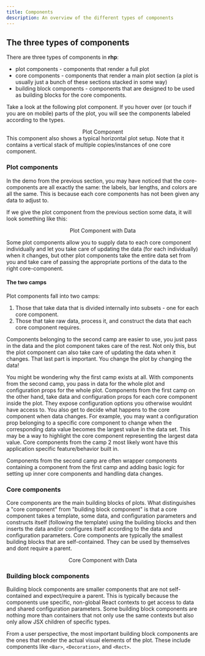 ```yaml
---
title: Components
description: An overview of the different types of components
---
```



## The three types of components

There are three types of components in **rhp**:
- plot components - components that render a full plot
- core components - components that render a main plot section (a plot is usually just a bunch of these sections stacked in some way)
- building block components - components that are designed to be used as building blocks for the core components.

Take a look at the following plot component. If you hover over (or touch if you are on mobile) parts of the plot, you will see the components labeled according to the types. 
<div style="text-align: center;">Plot Component</div>
<SimpleBarPlot className="component-guide-s-plot" color="var(--sl-color-text)" style={{marginTop: "1.5rem"}} height="380px" client:only />
This component also shows a typical horizontal plot setup. Note that it contains a vertical stack of multiple copies/instances of one core component.


### Plot components

In the demo from the previous section, you may have noticed that the core-components are all exactly the same: the labels, bar lengths, and colors are all the same. This is because each core components has not been given any data to adjust to. 

If we give the plot component from the previous section some data, it will look something like this:
<div style="text-align: center;">Plot Component with Data</div>
<SimpleBarPlot className="component-guide-s-plot" dataArray={[[2], [4], [1], [3]]} labels={["A", "B", "C", "D"]} color="var(--sl-color-text)" style={{marginTop: "1.5rem"}} height="380px" client:only />

Some plot components allow you to supply data to each core component individually and let you take care of updating the data (for each individually) when it changes, but other plot components take the entire data set from you and take care of passing the appropriate portions of the data to the right core-component.

#### The two camps
Plot components fall into two camps:
1. Those that take data that is divided internally into subsets - one for each core component.
2. Those that take raw data, process it, and construct the data that each core component requires. 

Components belonging to the second camp are easier to use, you just pass in the data and the plot component takes care of the rest. 
Not only this, but the plot component can also take care of updating the data when it changes. 
That last part is important. You change the plot by changing the data!

You might be wondering why the first camp exists at all. With components from the second camp, 
you pass in data for the whole plot and configuration props for the whole plot. Components from the first camp on the other hand, 
take data and configuration props for each core component inside the plot. They expose configuration options you otherwise wouldnt have access to. 
You also get to decide what happens to the core component when data changes. 
For example, you may want a configuration prop belonging to a specific core component to change when the corresponding data value becomes the largest value in the data set. 
This may be a way to highlight the core component representing the largest data value. Core components from the camp 2 most likely wont have this application specific feature/behavior built in.

Components from the second camp are often wrapper components containing a component from the first camp and adding basic logic for setting up inner core components and handling data changes.

### Core components

Core components are the main building blocks of plots. What distinguishes a "core component" from "building block
 component" is that a core component takes a template, some data, and configuration parameters and constructs itself (following the template) using the building blocks and then inserts the data and/or configures 
 itself according to the data and configuration parameters. Core components are typically the smallest building blocks that are self-contained. They can be used by themselves and dont require a parent.

<div style="text-align: center;">Core Component with Data</div>
<CoreComponent 
    className="w-full h-40 mt-4"
    plotClassName="isolated-plot 3xs:w-[310px] 3xs:h-[65px] 2xs:w-[340px] xs:w-[380px] xs:h-[80px] xsm:w-[490px] sm:w-[605px] sm:h-[90px] 2col:w-[508px] mdlg:w-[620px] lg:w-[720px] 3col:w-[620px] xl:w-[714px] h-[90px]" 
    dataArray={[[10]]} 
    labels={["A"]} 
    color="var(--sl-color-text)" 
    style={{marginTop: "1.5rem"}} 
    height="inherit" 
    width="inherit"
    client:only 
/>

### Building block components

Building block components are smaller components that are not self-contained and expect/require a parent. 
This is typically because the components use specific, non-global React contexts to get access to data and shared configuration parameters. 
Some building block components are nothing more than containers that not only use the same contexts but also only allow JSX children of specific types. 

From a user perspective, the most important building block components are the ones that render the actual visual elements of the plot. 
These include components like `<Bar>`, `<Decoration>`, and `<Rect>`.